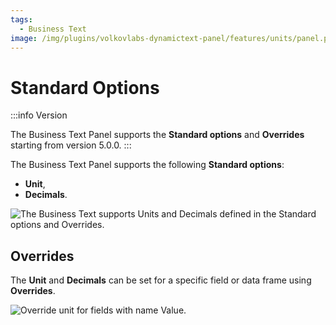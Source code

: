 ```yaml
---
tags:
  - Business Text
image: /img/plugins/volkovlabs-dynamictext-panel/features/units/panel.png
---
```



# Standard Options

:::info Version

The Business Text Panel supports the **Standard options** and **Overrides** starting from version 5.0.0.
:::

The Business Text Panel supports the following **Standard options**:

- **Unit**,
- **Decimals**.

<Image
  title="The Business Text supports Units and Decimals defined in the Standard options and Overrides."
  src="/img/plugins/volkovlabs-dynamictext-panel/features/units/panel.png"
/>

## Overrides

The **Unit** and **Decimals** can be set for a specific field or data frame using **Overrides**.

<Image
  title="Override unit for fields with name Value."
  src="/img/plugins/volkovlabs-dynamictext-panel/features/units/override.png"
/>
